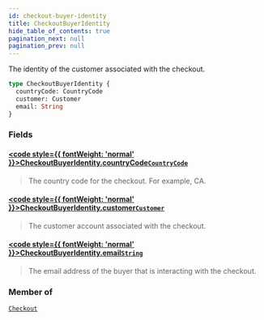 ```yaml
---
id: checkout-buyer-identity
title: CheckoutBuyerIdentity
hide_table_of_contents: true
pagination_next: null
pagination_prev: null
---
```








The identity of the customer associated with the checkout.

```graphql
type CheckoutBuyerIdentity {
  countryCode: CountryCode
  customer: Customer
  email: String
}
```


### Fields

#### [<code style={{ fontWeight: 'normal' }}>CheckoutBuyerIdentity.<b>countryCode</b></code>](#)<Bullet />[`CountryCode`](/enums/country-code) <Badge class="secondary" text="enum"/>
> The country code for the checkout. For example, CA.
> 

#### [<code style={{ fontWeight: 'normal' }}>CheckoutBuyerIdentity.<b>customer</b></code>](#)<Bullet />[`Customer`](/objects/customer) <Badge class="secondary" text="object"/>
> The customer account associated with the checkout.
> 

#### [<code style={{ fontWeight: 'normal' }}>CheckoutBuyerIdentity.<b>email</b></code>](#)<Bullet />[`String`](/scalars/string) <Badge class="secondary" text="scalar"/>
> The email address of the buyer that is interacting with the checkout.
> 



### Member of

[`Checkout`](/objects/checkout)  <Badge class="secondary" text="object"/>



